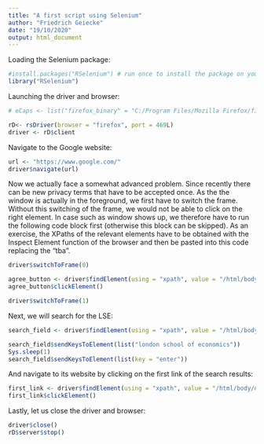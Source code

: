 ```yaml
---
title: "A first script using Selenium"
author: "Friedrich Geiecke"
date: "19/10/2020"
output: html_document
---
```


Loading the Selenium package:

```r
#install.packages("RSelenium") # run once to install the package on your computer
library("RSelenium")
```

Launching the driver and browser:

```r
# eCaps <- list("firefox_binary" = "C:/Program Files/Mozilla Firefox/firefox.exe")

rD<- rsDriver(browser = "firefox", port = 469L)
driver <- rD$client
```


Navigate to the Google website:

```r
url <- "https://www.google.com/"
driver$navigate(url)
``` 

Now we actually face a somewhat advanced problem. Since recently there can be new privacy terms that have to be accepted once. As the the window is actually in the foreground, we first have to switch the frame. Without this switching of the frame, we would not be able to click on the right element. In case such as window shows up, we therefore have to run the following code block first (otherwise this block can be skipped). As an exercise, the XPaths of the relevant elements have to be obtained with the Inspect Element function of the browser and then be pasted into this code replacing the "tba".

```r
driver$switchToFrame(0)

agree_button <- driver$findElement(using = "xpath", value = "/html/body/div/c-wiz/div[2]/div/div/div/div/div[2]/form/div/span/span")
agree_button$clickElement()

driver$switchToFrame(1)
```

Next, we will search for the LSE:

```r
search_field <- driver$findElement(using = "xpath", value = "/html/body/div/div[2]/form/div[2]/div[1]/div[1]/div/div[2]/input")

search_field$sendKeysToElement(list("london school of economics"))
Sys.sleep(1)
search_field$sendKeysToElement(list(key = "enter"))
```

And navigate to its website by clicking on the first link of the search results:

```r
first_link <- driver$findElement(using = "xpath", value = "/html/body/div[7]/div[2]/div[10]/div[1]/div[2]/div/div[2]/div[2]/div/div/div[1]/div/div/div/div[1]/a/h3/span")
first_link$clickElement()
```

Lastly, let us close the driver and browser:

```r
driver$close()
rD$server$stop()
```

